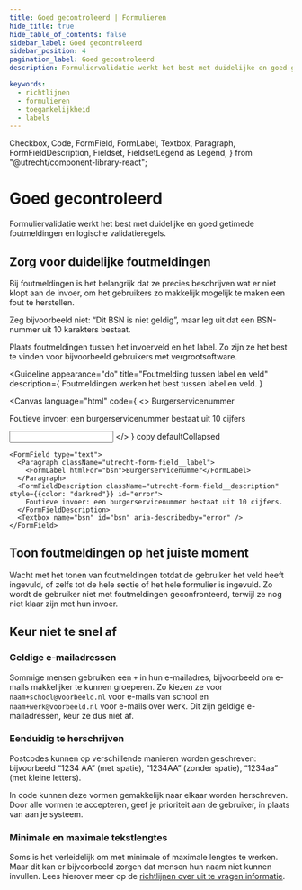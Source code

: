 ```yaml
---
title: Goed gecontroleerd | Formulieren
hide_title: true
hide_table_of_contents: false
sidebar_label: Goed gecontroleerd
sidebar_position: 4
pagination_label: Goed gecontroleerd
description: Formuliervalidatie werkt het best met duidelijke en goed getimede foutmeldingen en logische validatieregels

keywords:
  - richtlijnen
  - formulieren
  - toegankelijkheid
  - labels
---
```


<!-- @license CC0-1.0 -->

  Checkbox,
  Code,
  FormField,
  FormLabel,
  Textbox,
  Paragraph,
  FormFieldDescription,
  Fieldset,
  FieldsetLegend as Legend,
} from "@utrecht/component-library-react";

# Goed gecontroleerd

<Paragraph lead>
  Formuliervalidatie werkt het best met duidelijke en goed getimede foutmeldingen en logische validatieregels.
</Paragraph>

## Zorg voor duidelijke foutmeldingen

Bij foutmeldingen is het belangrijk dat ze precies beschrijven wat er niet klopt aan de invoer, om het gebruikers zo makkelijk mogelijk te maken een fout te herstellen.

Zeg bijvoorbeeld niet: “Dit BSN is niet geldig”, maar leg uit dat een BSN-nummer uit 10 karakters bestaat.

Plaats foutmeldingen tussen het invoerveld en het label. Zo zijn ze het best te vinden voor bijvoorbeeld gebruikers met vergrootsoftware.

<Guideline
  appearance="do"
  title="Foutmelding tussen label en veld"
  description={
    <Paragraph>
      Foutmeldingen werken het best tussen label en veld.
    </Paragraph>
  }
>
  <Canvas
    language="html"
    code={
      <>
        <label htmlFor="bsn">Burgerservicenummer</label>
        <p id="error">Foutieve invoer: een burgerservicenummer bestaat uit 10 cijfers</p>
        <input type="text" name="bsn" id="bsn" aria-describedby="error" />
      </>
    }
    copy
    defaultCollapsed
  >
    <FormField type="text">
      <Paragraph className="utrecht-form-field__label">
        <FormLabel htmlFor="bsn">Burgerservicenummer</FormLabel>
      </Paragraph>
      <FormFieldDescription className="utrecht-form-field__description" style={{color: "darkred"}} id="error">
        Foutieve invoer: een burgerservicenummer bestaat uit 10 cijfers.
      </FormFieldDescription>
      <Textbox name="bsn" id="bsn" aria-describedby="error" />
    </FormField>

  </Canvas>
</Guideline>

## Toon foutmeldingen op het juiste moment

Wacht met het tonen van foutmeldingen totdat de gebruiker het veld heeft ingevuld, of zelfs tot de hele sectie of het hele formulier is ingevuld. Zo wordt de gebruiker niet met foutmeldingen geconfronteerd, terwijl ze nog niet klaar zijn met hun invoer.

## Keur niet te snel af

### Geldige e-mailadressen

Sommige mensen gebruiken een `+` in hun e-mailadres, bijvoorbeeld om e-mails makkelijker te kunnen groeperen. Zo kiezen ze voor `naam+school@voorbeeld.nl` voor e-mails van school en `naam+werk@voorbeeld.nl` voor e-mails over werk. Dit zijn geldige e-mailadressen, keur ze dus niet af.

### Eenduidig te herschrijven

Postcodes kunnen op verschillende manieren worden geschreven: bijvoorbeeld “1234 AA” (met spatie), “1234AA” (zonder spatie), “1234aa” (met kleine letters).

In code kunnen deze vormen gemakkelijk naar elkaar worden herschreven. Door alle vormen te accepteren, geef je prioriteit aan de gebruiker, in plaats van aan je systeem.

### Minimale en maximale tekstlengtes

Soms is het verleidelijk om met minimale of maximale lengtes te werken. Maar dit kan er bijvoorbeeld zorgen dat mensen hun naam niet kunnen invullen.
Lees hierover meer op de [richtlijnen over uit te vragen informatie](/richtlijnen/formulieren/alle-richtlijnen/vragen).
